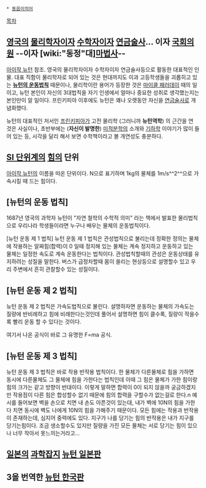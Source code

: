  * [[동음이의어]]

[[목차]]
== [[영국]]의 [[물리학]]자이자 [[수학]]자이자 [[연금술사]]... 이자 [[국회의원]] --이자 [wiki:"동정"대][[마법사]]-- ==
[[아이작 뉴턴]] 참조.
영국의 물리학자이자 수학자이자 연금술사등으로 활동한 대표적인 인물.
대표 직함이 물리학자로 되어 있는 것은 현대까지도 이과 고등학생들을 괴롭히고 있는 '''[[뉴턴의 운동법칙]]''' 때문이나, 물리학이란 용어가 등장한 것은 [[마이클 패러데이]] 때의 일이고, 뉴턴 본인이 자신의 3대법칙을 자기 인생에서 얼마나 중요한 성취로 생각했는지는 본인만이 알 일이다. 프린키피아 이후에도 뉴턴은 꽤나 오랫동안 자신을 [[연금술사]]로 개념화했다.

뉴턴의 대표적인 저서인 [[프린키피아]]가 고전 물리학 (그러니까 '''뉴턴역학''') 의 근간을 연 것은 사실이나, 초반부에는 ('''자신이 발명한''') [[미적분학]]의 소개와 [[기하학]] 이야기가 많이 들어 있는 등, 시각을 달리 해서 보면 수학책이라고 볼 개연성도 충분하다.
== [[SI 단위]]계의 [[힘]]의 단위 ==
[[아이작 뉴턴]]의 이름을 따온 단위이다. N으로 표기하며 1kg의 물체를 1m/s^^2^^으로 가속시킬 때 드는 힘이다.

== [뉴턴의 운동 법칙] ==

1687년 영국의 과학자 뉴턴이 "자연 철학의 수학적 의미" 라는 책에서 발표한 물리법칙으로 우리나라 학생들이라면 누구나 배우는 물체의 운동법칙이다.

[뉴턴 운동 제 1 법칙]
뉴턴 운동 제 1 법칙은
관성법칙으로 불리는데 정확한 정의는
물체에 작용하는 알짜힘(합력)이 0 일때 정지해 있는 물체는 계속 정지하고 운동하고 있는 물체는 일정한 속도로 계속 운동한다는 법칙이다.
관성법칙할때의 관성은 운동상태를 유지하려는 성질을 말한다. 버스가 급정차할때 몸이 쏠리는 현상등으로 설명할수 있고 우리 주변에서 흔히 관찰할수 있는 성질이다.

==[뉴턴 운동 제 2 법칙]==

뉴턴 운동 제 2 법칙은 가속도법칙으로 불린다. 
설명하자면 운동하는 물체의 가속도는 질량에 반비례하고 힘에 비례한다는것인데 풀어서 설명하면
힘이 클수록, 질량이 작을수록 빨리 운동 할 수 있다는 것이다.

여기서 나온 공식이 바로 그 유명한 F=ma 공식.

==[뉴턴 운동 제 3 법칙]==
뉴턴 운동 제 3 법칙은 바로 작용 반작용 법칙이다.
한 물체가 다른물체로 힘을 가하면 동시에 다른물체도 그 물체에 힘을 가한다는 법칙인데
이때 그 힘은 물체가 가한 힘이랑 힘의 크가는 같고 방향이 반대이다.
이렇게 말하면 합력이 0이 되지 않을까 궁금하겠지만 작용점이 다른 힘은 합성할수 없기 때문에 힘의 합력을 구할수가 없는걸로 한다.n
예시를 들어보면 벽을 손으로 치면 내 손도 아픈것이 있는대, 내가 벽에 10N의 힘을 가한다 치면 동시에 벽도 나에게 10N의 힘을 가해주기 때문이다.
모든 힘에는 작용과 반작용이 존재하는데, 심지어 중력에도 있다.
지구가 나를 당기는 힘의 반작용은 내가 지구를 당기는힘이다.
조금 생소할수도 있지만 질량을 가진 모든 물체는 서로 당기는 힘이 있으나 너무 작아서 못느끼는거라고...


== [[일본]]의 [[과학]][[잡지]] [[뉴턴 일본판]] ==

== 3을 번역한 [[뉴턴 한국판]] == 
